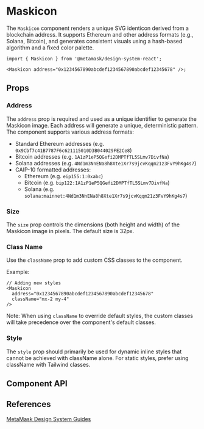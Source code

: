 
# Maskicon

The `Maskicon` component renders a unique SVG identicon derived from a blockchain address. It supports Ethereum and other address formats (e.g., Solana, Bitcoin), and generates consistent visuals using a hash-based algorithm and a fixed color palette.

```tsx
import { Maskicon } from '@metamask/design-system-react';

<Maskicon address="0x1234567890abcdef1234567890abcdef12345678" />;
```

<Canvas of={MaskiconStories.Default} />

## Props

### Address

The `address` prop is required and used as a unique identifier to generate the Maskicon image. Each address will generate a unique, deterministic pattern. The component supports various address formats:

- Standard Ethereum addresses (e.g. `0x9Cbf7c41B7787F6c621115010D3B044029FE2Ce8`)
- Bitcoin addresses (e.g. `1A1zP1eP5QGefi2DMPTfTL5SLmv7DivfNa`)
- Solana addresses (e.g. `4Nd1m3NnENa8h8Xte1Xr7s9jcvKqqm21z3FvY9hKg4s7`)
- CAIP-10 formatted addresses:
  - Ethereum (e.g. `eip155:1:0xabc`)
  - Bitcoin (e.g. `bip122:1A1zP1eP5QGefi2DMPTfTL5SLmv7DivfNa`)
  - Solana (e.g. `solana:mainnet:4Nd1m3NnENa8h8Xte1Xr7s9jcvKqqm21z3FvY9hKg4s7`)

<Canvas of={MaskiconStories.Address} />

### Size

The `size` prop controls the dimensions (both height and width) of the Maskicon image in pixels. The default size is 32px.

<Canvas of={MaskiconStories.Size} />

### Class Name

Use the `className` prop to add custom CSS classes to the component.

Example:

```tsx
// Adding new styles
<Maskicon
  address="0x1234567890abcdef1234567890abcdef12345678"
  className="mx-2 my-4"
/>
```

Note: When using `className` to override default styles, the custom classes will take precedence over the component's default classes.

### Style

The `style` prop should primarily be used for dynamic inline styles that cannot be achieved with className alone. For static styles, prefer using className with Tailwind classes.

## Component API

<Controls of={MaskiconStories.Default} />

## References

[MetaMask Design System Guides](https://www.notion.so/MetaMask-Design-System-Guides-Design-f86ecc914d6b4eb6873a122b83c12940)
